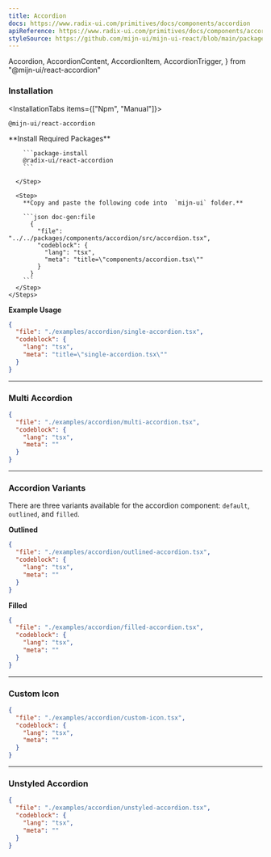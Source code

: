 ```yaml
---
title: Accordion
docs: https://www.radix-ui.com/primitives/docs/components/accordion
apiReference: https://www.radix-ui.com/primitives/docs/components/accordion#api-reference
styleSource: https://github.com/mijn-ui/mijn-ui-react/blob/main/packages/theme/src/components/accordion.ts
---
```


  Accordion,
  AccordionContent,
  AccordionItem,
  AccordionTrigger,
} from "@mijn-ui/react-accordion"

<ComponentPreview>
  <SingleAccordionExample />
</ComponentPreview>

### Installation

<InstallationTabs items={["Npm", "Manual"]}>
  <InstallationTabsContent value="Npm">
  ```package-install
  @mijn-ui/react-accordion
  ```
  </InstallationTabsContent>

  <InstallationTabsContent value="Manual">
    <Steps>
      <Step>
        **Install Required Packages**

        ```package-install
        @radix-ui/react-accordion
        ```

      </Step>

      <Step>
        **Copy and paste the following code into  `mijn-ui` folder.**

        ```json doc-gen:file
          {
            "file": "../../packages/components/accordion/src/accordion.tsx",
            "codeblock": {
              "lang": "tsx",
              "meta": "title=\"components/accordion.tsx\""
            }
          }
        ```
      </Step>
    </Steps>

  </InstallationTabsContent>
</InstallationTabs>

**Example Usage**

```json doc-gen:file
{
  "file": "./examples/accordion/single-accordion.tsx",
  "codeblock": {
    "lang": "tsx",
    "meta": "title=\"single-accordion.tsx\""
  }
}
```

---

### Multi Accordion

<ComponentPreview>
  <MultiAccordionExample />
</ComponentPreview>

```json doc-gen:file
{
  "file": "./examples/accordion/multi-accordion.tsx",
  "codeblock": {
    "lang": "tsx",
    "meta": ""
  }
}
```

---

### Accordion Variants

There are three variants available for the accordion component: `default`, `outlined`, and `filled`.

**Outlined**

<ComponentPreview>
  <OutlinedAccordionExample />
</ComponentPreview>

```json doc-gen:file
{
  "file": "./examples/accordion/outlined-accordion.tsx",
  "codeblock": {
    "lang": "tsx",
    "meta": ""
  }
}
```

**Filled**

<ComponentPreview>
  <FilledAccordionExample />
</ComponentPreview>

```json doc-gen:file
{
  "file": "./examples/accordion/filled-accordion.tsx",
  "codeblock": {
    "lang": "tsx",
    "meta": ""
  }
}
```

---

### Custom Icon

<ComponentPreview>
  <AccordionCustomIconExample />
</ComponentPreview>

```json doc-gen:file
{
  "file": "./examples/accordion/custom-icon.tsx",
  "codeblock": {
    "lang": "tsx",
    "meta": ""
  }
}
```

---

### Unstyled Accordion

<ComponentPreview>
  <UnstyledAccordionExample />
</ComponentPreview>

```json doc-gen:file
{
  "file": "./examples/accordion/unstyled-accordion.tsx",
  "codeblock": {
    "lang": "tsx",
    "meta": ""
  }
}
```

